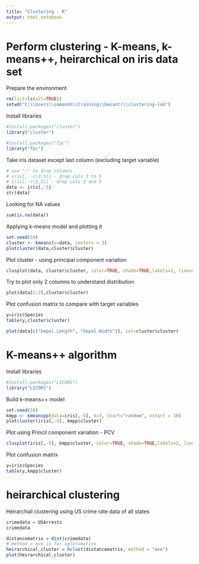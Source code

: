 ---
title: "Clustering - R"
output: html_notebook
---

# Perform clustering - K-means, k-means++, heirarchical on iris data set

Prepare the environment
```{r}
rm(list=ls(all=TRUE))
setwd("C:\\Users\\samanoh\\training\\besantr\\clustering-lab")
```

Install libraries
```{r}
#install.packages("cluster")
library("cluster")

#install.packages("fpc")
library("fpc")
```

Take iris dataset except last column (excluding target variable)
```{r}
# use "-" to drop columns
# iris[, -c(3:5)] - drop cols 3 to 5
# iris[,-c(3,5)] - drop cols 3 and 5
data <- iris[,-5]
str(data)
```

Looking for NA values
```{r}
sum(is.na(data))
```

Applying k-means model and plotting it
```{r}
set.seed(10)
cluster <- kmeans(x=data, centers = 3)
plotcluster(data,cluster$cluster)
```

Plot cluster - using principal component variation
```{r}
clusplot(data, cluster$cluster, color=TRUE, shade=TRUE,labels=2, lines=0)
```

Try to plot only 2 columns to understand distribution
```{r}
plot(data[1:2],cluster$cluster)
```

Plot confusion matrix to compare with target variables
```{r}
y=iris$Species
table(y,cluster$cluster)
```

```{r}
plot(data[c("Sepal.Length", "Sepal.Width")], col=cluster$cluster)
```

# K-means++ algorithm

Install libraries
```{r}
#install.packages("LICORS")
library("LICORS")
```

Build k-means++ model
```{r}
set.seed(10)
kmpp <- kmeanspp(data=iris[,-5], k=3, start="random", nstart = 10)
plotcluster(iris[,-5], kmpp$cluster)
```

Plot using Princil component variation - PCV
```{r}
clusplot(iris[,-5], kmpp$cluster, color=TRUE, shade=TRUE,labels=2, lines=0)
```

Plot confusion matrix
```{r}
y=iris$Species
table(y,kmpp$cluster)
```

# heirarchical clustering

Heirarchial clustering using US crime rate data of all states

```{r}
crimedata = USArrests
crimedata
```

```{r}
distancematrix = dist(crimedata)
# method = ave is for agloromative
heirarchical_cluster = hclust(distancematrix, method = "ave")
plot(heirarchical_cluster)

```

